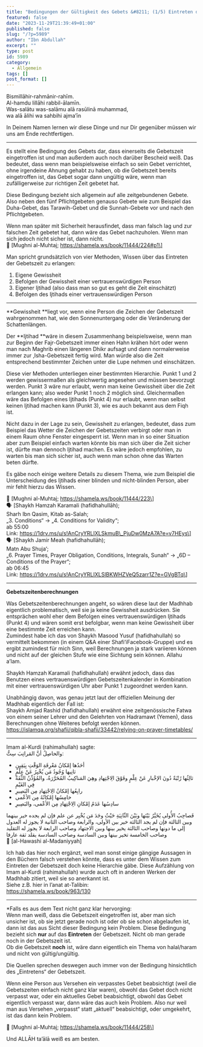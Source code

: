 ```yaml
---
title: "Bedingungen der Gültigkeit des Gebets &#8211; (1/5) Eintreten der Gebetszeit"
featured: false
date: "2023-11-29T21:39:49+01:00"
published: false
slug: "/?p=5989"
author: "Ibn Abdullah"
excerpt: ""
type: post
id: 5989
category:
  - Allgemein
tags: []
post_format: []
---
```


Bismillāhir-rahmānir-rahīm.  
Al-hamdu lillāhi rabbil-ālamīn.  
Was-salātu was-salāmu alā rasūlinā muhammad,  
wa alā ālihi wa sahbihi ajma’īn

In Deinem Namen lernen wir diese Dinge und nur Dir gegenüber müssen wir uns am Ende rechtfertigen.

---

Es stellt eine Bedingung des Gebets dar, dass einerseits die Gebetszeit eingetroffen ist und man außerdem auch noch darüber Bescheid weiß. Das bedeutet, dass wenn man beispielsweise einfach so sein Gebet verrichtet, ohne irgendeine Ahnung gehabt zu haben, ob die Gebetszeit bereits eingetroffen ist, das Gebet sogar dann ungültig wäre, wenn man zufälligerweise zur richtigen Zeit gebetet hat.

Diese Bedingung bezieht sich allgemein auf alle zeitgebundenen Gebete. Also neben den fünf Pflichtgebeten genauso Gebete wie zum Beispiel das Duha-Gebet, das Tarawih-Gebet und die Sunnah-Gebete vor und nach den Pflichtgebeten.

Wenn man später mit Sicherheit herausfindet, dass man falsch lag und zur falschen Zeit gebetet hat, dann wäre das Gebet nachzuholen. Wenn man sich jedoch nicht sicher ist, dann nicht.  
:green_book: \[Mughni al-Muhtaj; https://shamela.ws/book/11444/224#p1\]

Man spricht grundsätzlich von vier Methoden, Wissen über das Eintreten der Gebetszeit zu erlangen:

1. Eigene Gewissheit
2. Befolgen der Gewissheit einer vertrauenswürdigen Person
3. Eigener Ijtihad (also dass man so gut es geht die Zeit einschätzt)
4. Befolgen des Ijtihads einer vertrauenswürdigen Person

---

\*\*Gewissheit \*\*liegt vor, wenn eine Person die Zeichen der Gebetszeit wahrgenommen hat, wie den Sonnenuntergang oder die Veränderung der Schattenlängen.

Der \*\*Ijtihad \*\*wäre in diesem Zusammenhang beispielsweise, wenn man zur Beginn der Fajr-Gebetszeit immer einen Hahn krähen hört oder wenn man nach Maghrib einen längeren Dhikr aufsagt und dann normalerweise immer zur ‚Isha-Gebetszeit fertig wird. Man würde also die Zeit entsprechend bestimmter Zeichen unter die Lupe nehmen und einschätzen.

Diese vier Methoden unterliegen einer bestimmten Hierarchie. Punkt 1 und 2 werden gewissermaßen als gleichwertig angesehen und müssen bevorzugt werden. Punkt 3 wäre nur erlaubt, wenn man keine Gewissheit über die Zeit erlangen kann; also weder Punkt 1 noch 2 möglich sind. Gleichermaßen wäre das Befolgen eines Ijtihads (Punkt 4) nur erlaubt, wenn man selbst keinen Ijtihad machen kann (Punkt 3), wie es auch bekannt aus dem Fiqh ist.

Nicht dazu in der Lage zu sein, Gewissheit zu erlangen, bedeutet, dass zum Beispiel das Wetter die Zeichen der Gebetszeiten verbirgt oder man in einem Raum ohne Fenster eingesperrt ist. Wenn man in so einer Situation aber zum Beispiel einfach warten könnte bis man sich über die Zeit sicher ist, dürfte man dennoch Ijtihad machen. Es wäre jedoch empfohlen, zu warten bis man sich sicher ist, auch wenn man schon ohne das Warten beten dürfte.

Es gäbe noch einige weitere Details zu diesem Thema, wie zum Beispiel die Unterscheidung des Ijtihads einer blinden und nicht-blinden Person, aber mir fehlt hierzu das Wissen.

:green_book: \[Mughni al-Muhtaj; https://shamela.ws/book/11444/223\]  
:speaking_head: \[Shaykh Hamzah Karamali (hafidhahullāh);  
Sharh Ibn Qasim, Kitab as-Salah;  
„3. Conditions“ -&gt; „4. Conditions for Validity“;  
ab 55:00  
Link: https://1drv.ms/u/s!AnCryYRLIXLSkmuB\_PjuDw0MzA7A?e=v7HEys\]  
:speaking_head: \[Shaykh Jamir Meah (hafidhahullāh);  
Matn Abu Shuja‘;  
„6. Prayer Times, Prayer Obligation, Conditions, Integrals, Sunah“ -&gt; „6D – Conditions of the Prayer“;  
ab 06:45  
Link: https://1drv.ms/u/s!AnCryYRLIXLSlBKWHZVeQ5zarr1Z?e=GVgBTq\]

---

**Gebetszeitenberechnungen**

Was Gebetszeitenberechnungen angeht, so wären diese laut der Madhhab eigentlich problematisch, weil sie ja keine Gewissheit ausdrücken. Sie entsprächen wohl eher dem Befolgen eines vertrauenswürdigen Ijtihads (Punkt 4) und wären somit erst befolgbar, wenn man keine Gewissheit über eine bestimmte Zeit erreichen kann.  
Zumindest habe ich das von Shaykh Masood Yusuf (hafidhahullah) so vermittelt bekommen (in einem Q&amp;A einer Shafi’iFacebook-Gruppe) und es ergibt zumindest für mich Sinn, weil Berechnungen ja stark variieren können und nicht auf der gleichen Stufe wie eine Sichtung sein können. Allahu a’lam.

Shaykh Hamzah Karamali (hafidhahullah) erwähnt jedoch, dass das Benutzen eines vertrauenswürdigen Gebetszeitenkalender in Kombination mit einer vertrauenswürdigen Uhr aber Punkt 1 zugeordnet werden kann.

Unabhängig davon, was genau jetzt laut der offiziellen Meinung der Madhhab eigentlich der Fall ist:  
Shaykh Amjad Rashid (hafidhahullah) erwähnt eine zeitgenössische Fatwa von einem seiner Lehrer und den Gelehrten von Hadramawt (Yemen), dass Berechnungen ohne Weiteres befolgt werden können.  
https://islamqa.org/shafii/qibla-shafii/33442/relying-on-prayer-timetables/

---

Imam al-Kurdi (rahimahullah) sagte:  
والحاصِلُ أنَّ المَراتِبَ سِتٌّ:

- أحَدُها إمْكانُ مَعْرِفَةِ الوَقْتِ بِيَقِينٍ
- ثانِيها وُجُودُ مَن يُخْبِرُ عَنْ عِلْمٍ
- ثالِثُها رُتْبَةٌ دُونَ الإخْبارِ عَنْ عِلْمٍ وفَوْقَ الِاجْتِهادِ وهِيَ المَناكِيبُ المُحَرَّرَةُ، والمُؤَذِّنُ الثِّقَةُ فِي الغَيْمِ
- رابِعُها إمْكانُ الِاجْتِهادِ مِن البَصِيرِ
- خامِسُها إمْكانُهُ مِن الأعْمى
- سادِسُها عَدَمُ إمْكانِ الِاجْتِهادِ مِن الأعْمى، والبَصِيرِ

فَصاحِبُ الأُولى يُخَيَّرُ بَيْنَها وبَيْنَ الثّانِيَةِ حَيْثُ وجَدَ مَن يُخْبِر عن علم فإن لم يجده خير بينهما وبين الثالثة فإن لم يجد الثالثة خير بين الأولى، والرابعة وصاحب الثانية لا يجوز له العدول إلى ما دونها وصاحب الثالثة يخير بينها وبين الاجتهاد وصاحب الرابعة لا يجوز له التقليد وصاحب الخامسة تخير بينها وبين السادسة وصاحب السادسة يقلد ثقة عارفا  
:green_book: \[al-Hawashi al-Madaniyyah\]

Ich hab das hier noch ergänzt, weil man sonst einige gängige Aussagen in den Büchern falsch verstehen könnte, dass es unter dem Wissen zum Eintreten der Gebetszeit doch keine Hierarchie gäbe. Diese Aufzählung von Imam al-Kurdi (rahimahullah) wurde auch oft in anderen Werken der Madhhab zitiert, weil sie so anerkannt ist.  
Siehe z.B. hier in I’anat at-Talibin:  
https://shamela.ws/book/963/130

---

\*Falls es aus dem Text nicht ganz klar hervorging:  
Wenn man weiß, dass die Gebetszeit eingetroffen ist, aber man sich unsicher ist, ob sie jetzt gerade noch ist oder ob sie schon abgelaufen ist, dann ist das aus Sicht dieser Bedingung kein Problem. Diese Bedingung bezieht sich **nur** auf das **Eintreten** der Gebetszeit. Nicht ob man gerade noch in der Gebetszeit ist.  
Ob die Gebetszeit **noch** ist, wäre dann eigentlich ein Thema von halal/haram und nicht von gültig/ungültig.

Die Quellen sprechen deswegen auch immer von der Bedingung hinsichtlich des „Eintretens“ der Gebetszeit.

Wenn eine Person aus Versehen ein verpasstes Gebet beabsichtigt (weil die Gebetszeiten einfach nicht ganz klar waren), obwohl das Gebet doch nicht verpasst war, oder ein aktuelles Gebet beabsichtigt, obwohl das Gebet eigentlich verpasst war, dann wäre das auch kein Problem. Also nur weil man aus Versehen „verpasst“ statt „aktuell“ beabsichtigt, oder umgekehrt, ist das dann kein Problem.

:green_book: \[Mughni al-Muhtaj; https://shamela.ws/book/11444/258\]

Und ALLĀH ta’ālā weiß es am besten.
